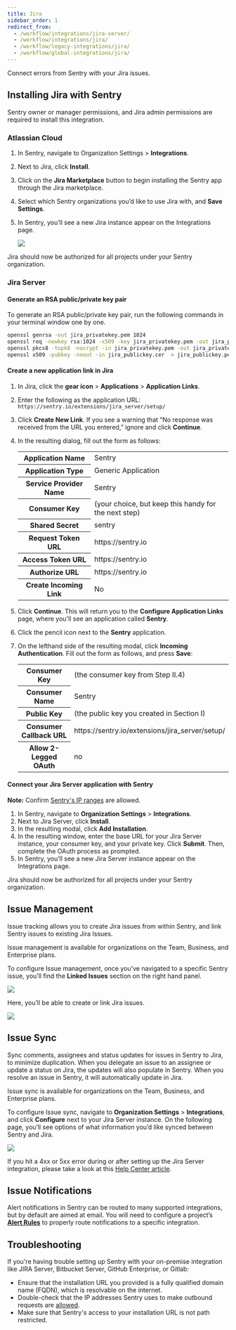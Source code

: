```yaml
---
title: Jira
sidebar_order: 1
redirect_from:
  - /workflow/integrations/jira-server/
  - /workflow/integrations/jira/
  - /workflow/legacy-integrations/jira/
  - /workflow/global-integrations/jira/
---
```


Connect errors from Sentry with your Jira issues.

## Installing Jira with Sentry

<Alert title="Note" level="info">
Sentry owner or manager permissions, and Jira admin permissions are required to install this integration.
</Alert>

### Atlassian Cloud

1. In Sentry, navigate to Organization Settings > **Integrations**.
2. Next to Jira, click **Install**.
3. Click on the **Jira Marketplace** button to begin installing the Sentry app through the Jira marketplace.
4. Select which Sentry organizations you’d like to use Jira with, and **Save Settings**.
5. In Sentry, you’ll see a new Jira instance appear on the Integrations page.

    ![](jira-install.png)

Jira should now be authorized for all projects under your Sentry organization.

### Jira Server

#### Generate an RSA public/private key pair

To generate an RSA public/private key pair, run the following commands in your terminal window one by one.

```bash
openssl genrsa -out jira_privatekey.pem 1024
openssl req -newkey rsa:1024 -x509 -key jira_privatekey.pem -out jira_publickey.cer -days 365
openssl pkcs8 -topk8 -nocrypt -in jira_privatekey.pem -out jira_privatekey.pcks8
openssl x509 -pubkey -noout -in jira_publickey.cer  > jira_publickey.pem
```

#### Create a new application link in Jira

1. In Jira, click the **gear icon** > **Applications** > **Application Links**.
1. Enter the following as the application URL:
`https://sentry.io/extensions/jira_server/setup/`
1. Click **Create New Link**. If you see a warning that “No response was received from the URL you entered,” ignore and click **Continue**.
1. In the resulting dialog, fill out the form as follows:

    <table>
    <tr><th>Application Name                </th><td>Sentry       </td></tr>
    <tr><th>Application Type                  </th><td>Generic Application</td></tr>
    <tr><th>Service Provider Name</th><td>Sentry</td></tr>
    <tr><th>Consumer Key                      </th><td>(your choice, but keep this handy for the next step)</td></tr>
    <tr><th>Shared Secret                    </th><td>sentry</td></tr>
    <tr><th>Request Token URL                 </th><td>https://sentry.io</td></tr>
    <tr><th>Access Token URL</th><td>https://sentry.io   </td></tr>
    <tr><th>Authorize URL          </th><td>https://sentry.io   </td></tr>
    <tr><th>Create Incoming Link              </th><td>No   </td></tr>
    </table>

1. Click **Continue**. This will return you to the **Configure Application Links** page, where you'll see an application called **Sentry**.
1. Click the pencil icon next to the **Sentry** application.
1. On the lefthand side of the resulting modal, click **Incoming Authentication**. Fill out the form as follows, and press **Save**:

    <table>
    <tr><th>Consumer Key                </th><td>(the consumer key from Step II.4)       </td></tr>
    <tr><th>Consumer Name                  </th><td>Sentry</td></tr>
    <tr><th>Public Key</th><td>(the public key you created in Section I)</td></tr>
    <tr><th>Consumer Callback URL                      </th><td>https://sentry.io/extensions/jira_server/setup/</td></tr>
    <tr><th>Allow 2-Legged OAuth                    </th><td>no</td></tr>
    </table>

#### Connect your Jira Server application with Sentry

**Note:** Confirm [Sentry's IP ranges](/meta/ip-ranges/) are allowed.

1. In Sentry, navigate to **Organization Settings** > **Integrations**.
2. Next to Jira Server, click **Install**.
3. In the resulting modal, click **Add Installation**.
4. In the resulting window, enter the base URL for your Jira Server instance, your consumer key, and your private key. Click **Submit**. Then, complete the OAuth process as prompted.
5. In Sentry, you’ll see a new Jira Server instance appear on the Integrations page.

Jira should now be authorized for all projects under your Sentry organization.

## Issue Management

Issue tracking allows you to create Jira issues from within Sentry, and link Sentry issues to existing Jira Issues.

<Alert title="Note" level="info">
Issue management is available for organizations on the Team, Business, and Enterprise plans.
</Alert>

To configure Issue management, once you’ve navigated to a specific Sentry issue, you’ll find the **Linked Issues** section on the right hand panel.

![](jira-link-issue.png)

Here, you’ll be able to create or link Jira issues.

![](jira-create-issue.png)

## Issue Sync

Sync comments, assignees and status updates for issues in Sentry to Jira, to minimize duplication. When you delegate an issue to an assignee or update a status on Jira, the updates will also populate in Sentry. When you resolve an issue in Sentry, it will automatically update in Jira.

<Alert title="Note" level="info">
Issue sync is available for organizations on the Team, Business, and Enterprise plans.
</Alert>

To configure Issue sync, navigate to **Organization Settings** > **Integrations**, and click **Configure** next to your Jira Server instance. On the following page, you’ll see options of what information you’d like synced between Sentry and Jira.

![](jira-sync.png)

<Alert title="Note" level="info">

If you hit a 4xx or 5xx error during or after setting up the Jira Server integration, please take a look at this [Help Center article](https://help.sentry.io/hc/en-us/articles/360034547794-Why-am-I-receiving-a-4xx-5xx-error-for-the-Jira-Server-Integration-).

</Alert>

## Issue Notifications

Alert notifications in Sentry can be routed to many supported integrations, but by default are aimed at email. You will need to configure a project’s [**Alert Rules**](/workflow/alerts-notifications/alerts/) to properly route notifications to a specific integration.

## Troubleshooting

If you're having trouble setting up Sentry with your on-premise integration like JIRA Server, Bitbucket Server, GitHub Enterprise, or Gitlab:
- Ensure that the installation URL you provided is a fully qualified domain name (FQDN), which is resolvable on the internet.
- Double-check that the IP addresses Sentry uses to make outbound requests are [allowed](/meta/ip-ranges/).
- Make sure that Sentry's access to your installation URL is not path restricted.
